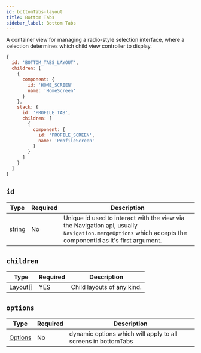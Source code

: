 ```yaml
---
id: bottomTabs-layout
title: Bottom Tabs
sidebar_label: Bottom Tabs
---
```


A container view for managing a radio-style selection interface, where a selection determines which child view controller to display.

```js
{
  id: 'BOTTOM_TABS_LAYOUT',
  children: [
    {
      component: {
        id: 'HOME_SCREEN'
        name: 'HomeScreen'
      }
    },
    stack: {
      id: 'PROFILE_TAB',
      children: [
        {
          component: {
            id: 'PROFILE_SCREEN',
            name: 'ProfileScreen'
          }
        }
      ]
    }
  ]
}
```

## `id`

| Type   | Required | Description                                                                                                                                                    |
| ------ | -------- | -------------------------------------------------------------------------------------------------------------------------------------------------------------- |
| string | No       | Unique id used to interact with the view via the Navigation api, usually `Navigation.mergeOptions` which accepts the componentId as it's first argument. |

## `children`

| Type               | Required | Description                   |
| ------------------ | -------- | ----------------------------- |
| [Layout[]](layout.mdx) | YES      | Child layouts of any kind. |

## `options`

| Type                    | Required | Description                                                   |
| ----------------------- | -------- | ------------------------------------------------------------- |
| [Options](options-root.mdx) | No       | dynamic options which will apply to all screens in bottomTabs |
